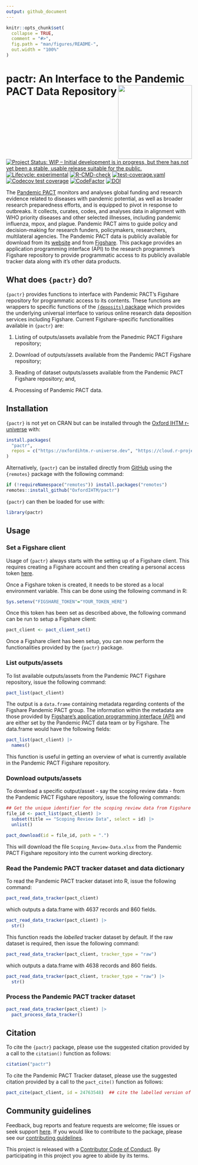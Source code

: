 ```yaml
---
output: github_document
---
```


<!-- README.md is generated from README.Rmd. Please edit that file -->

```r
knitr::opts_chunk$set(
  collapse = TRUE,
  comment = "#>",
  fig.path = "man/figures/README-",
  out.width = "100%"
)
```

# pactr: An Interface to the Pandemic PACT Data Repository <img src='man/figures/logo.png' width='200px' align='right' />

<!-- badges: start -->
[![Project Status: WIP – Initial development is in progress, but there has not yet been a stable, usable release suitable for the public.](https://www.repostatus.org/badges/latest/wip.svg)](https://www.repostatus.org/#wip)
[![Lifecycle: experimental](https://img.shields.io/badge/lifecycle-experimental-orange.svg)](https://lifecycle.r-lib.org/articles/stages.html#experimental)
[![R-CMD-check](https://github.com/OxfordIHTM/pactr/actions/workflows/R-CMD-check.yaml/badge.svg)](https://github.com/OxfordIHTM/pactr/actions/workflows/R-CMD-check.yaml)
[![test-coverage.yaml](https://github.com/OxfordIHTM/pactr/actions/workflows/test-coverage.yaml/badge.svg)](https://github.com/OxfordIHTM/pactr/actions/workflows/test-coverage.yaml)
[![Codecov test coverage](https://codecov.io/gh/OxfordIHTM/pactr/branch/main/graph/badge.svg)](https://app.codecov.io/gh/OxfordIHTM/pactr?branch=main)
[![CodeFactor](https://www.codefactor.io/repository/github/OxfordIHTM/pactr/badge)](https://www.codefactor.io/repository/github/OxfordIHTM/pactr)
[![DOI](https://zenodo.org/badge/847474685.svg)](https://zenodo.org/badge/latestdoi/847474685)
<!-- badges: end -->

The [Pandemic PACT](https://www.pandemicpact.org/) monitors and analyses global funding and research evidence related to diseases with pandemic potential, as well as broader research preparedness efforts, and is equipped to pivot in response to outbreaks. It collects, curates, codes, and analyses data in alignment with WHO priority diseases and other selected illnesses, including pandemic influenza, mpox, and plague. Pandemic PACT aims to guide policy and decision-making for research funders, policymakers, researchers, multilateral agencies. The Pandemic PACT data is publicly available for download from its [website](https://www.pandemicpact.org/) and from [Figshare](https://portal.sds.ox.ac.uk/pandemicpact). This package provides an application programming interface (API) to the research programme's Figshare repository to provide programmatic access to its publicly available tracker data along with it's other data products.

## What does `{pactr}` do?

`{pactr}` provides functions to interface with Pandemic PACT's Figshare repository for programmatic access to its contents. These functions are wrappers to specific functions of the [`{deposits}` package](https://docs.ropensci.org/deposits/index.html) which provides the underlying universal interface to various online research data deposition services including Figshare. Current Figshare-specific functionalities available in `{pactr}` are:

1. Listing of outputs/assets available from the Panedmic PACT Figshare repository;

2. Download of outputs/assets available from the Pandemic PACT Figshare repository;

3. Reading of dataset outputs/assets available from the Pandemic PACT Figshare repository; and,

4. Processing of Pandemic PACT data.

## Installation

`{pactr}` is not yet on CRAN but can be installed through the [Oxford IHTM r-universe](https://oxfordihtm.r-universe.dev) with:

```R
install.packages(
  "pactr",
  repos = c("https://oxfordihtm.r-universe.dev", "https://cloud.r-project.org")
)
```

Alternatively, `{pactr}` can be installed directly from [GitHub](https://github.com/OxfordIHTM/pactr) using the `{remotes}` package with the following command:

```R
if (!requireNamespace("remotes")) install.packages("remotes")
remotes::install_github("OxfordIHTM/pactr")
```

`{pactr}` can then be loaded for use with:

```r
library(pactr)
```

## Usage

### Set a Figshare client

Usage of `{pactr}` always starts with the setting up of a Figshare client. This requires creating a Figshare account and then creating a personal access token [here](https://figshare.com/account/applications).

Once a Figshare token is created, it needs to be stored as a local environment variable. This can be done using the following command in R:

```R
Sys.setenv("FIGSHARE_TOKEN"="YOUR_TOKEN_HERE")
```

Once this token has been set as described above, the following command can be run to setup a Figshare client:

```r
pact_client <- pact_client_set()
```

Once a Figshare client has been setup, you can now perform the functionalities provided by the `{pactr}` package.

### List outputs/assets

To list available outputs/assets from the Pandemic PACT Figshare repository, issue the following command:

```r
pact_list(pact_client)
```

The output is a `data.frame` containing metadata regarding contents of the Figshare Pandemic PACT group. The information within the metadata are those provided by [Figshare's application programming interface (API)](https://docs.figshare.com/) and are either set by the Pandemic PACT data team or by Figshare. The data.frame would have the following fields:

```r
pact_list(pact_client) |>
  names()
```

This function is useful in getting an overview of what is currently available in the Pandemic PACT Figshare repository.

### Download outputs/assets

To download a specific output/asset - say the scoping review data - from the Pandemic PACT Figshare repository, issue the following commands:

```r
## Get the unique identifier for the scoping review data from Figshare ----
file_id <- pact_list(pact_client) |>
  subset(title == "Scoping Review Data", select = id) |>
  unlist()

pact_download(id = file_id, path = ".")
```

This will download the file `Scoping_Review-Data.xlsx` from the Pandemic PACT Figshare repository into the current working directory.

### Read the Pandemic PACT tracker dataset and data dictionary

To read the Pandemic PACT tracker dataset into R, issue the following command:

```r
pact_read_data_tracker(pact_client)
```

which outputs a data.frame with 4637 records and 860 fields. 

```r
pact_read_data_tracker(pact_client) |>
  str()
```

This function reads the *labelled* tracker dataset by default. If the raw dataset is required, then issue the following command:

```r
pact_read_data_tracker(pact_client, tracker_type = "raw")
```

which outputs a data.frame with 4638 records and 860 fields.

```r
pact_read_data_tracker(pact_client, tracker_type = "raw") |>
  str()
```

### Process the Pandemic PACT tracker dataset

```r
pact_read_data_tracker(pact_client) |>
  pact_process_data_tracker()
```

## Citation

To cite the `{pactr}` package, please use the suggested citation provided by a call to the `citation()` function as follows:

```r
citation("pactr")
```

To cite the Pandemic PACT Tracker dataset, please use the suggested citation provided by a call to the `pact_cite()` function as follows:

```r
pact_cite(pact_client, id = 24763548)  ## cite the labelled version of the tracker dataset
```

## Community guidelines

Feedback, bug reports and feature requests are welcome; file issues or seek support [here](https://github.com/OxfordIHTM/pactr/issues). If you would like to contribute to the package, please see our [contributing guidelines](https://oxford-ihtm.io/pactr/CONTRIBUTING.html).

This project is released with a [Contributor Code of Conduct](https://oxford-ihtm/pactr/CODE_OF_CONDUCT.html). By participating in this project you agree to abide by its terms.
